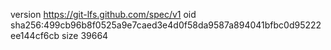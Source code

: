 version https://git-lfs.github.com/spec/v1
oid sha256:499cb96b8f0525a9e7caed3e4d0f58da9587a894041bfbc0d95222ee144cf6cb
size 39664
